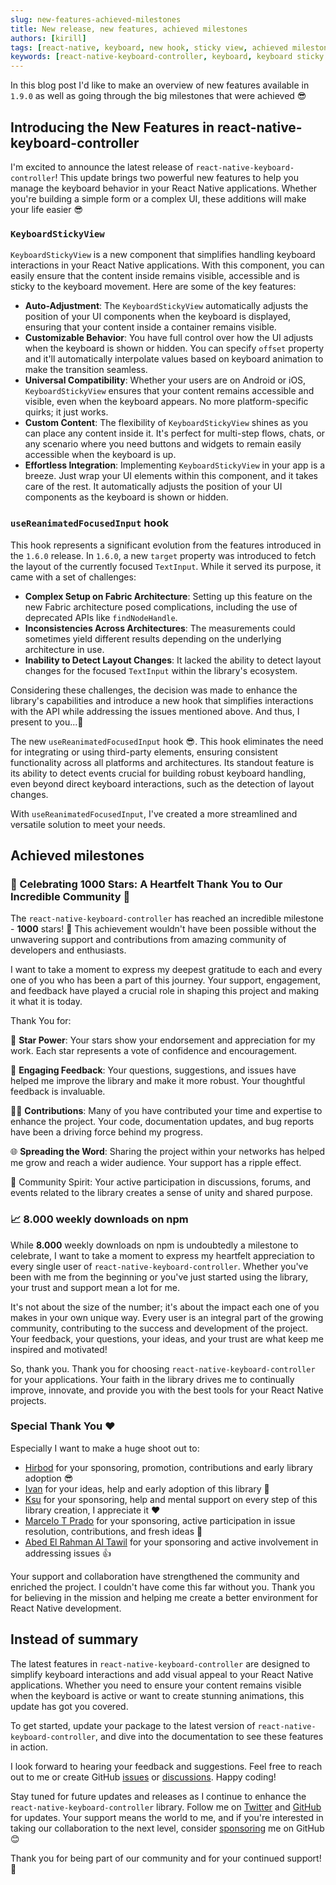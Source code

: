 ```yaml
---
slug: new-features-achieved-milestones
title: New release, new features, achieved milestones
authors: [kirill]
tags: [react-native, keyboard, new hook, sticky view, achieved milestones]
keywords: [react-native-keyboard-controller, keyboard, keyboard sticky view, sticky view, KeyboardStickyView, focused input, focused input layout, useReanimatedFocusedInput]
---
```


In this blog post I'd like to make an overview of new features available in `1.9.0` as well as going through the big milestones that were achieved 😎

## Introducing the New Features in react-native-keyboard-controller

I'm excited to announce the latest release of `react-native-keyboard-controller`! This update brings two powerful new features to help you manage the keyboard behavior in your React Native applications. Whether you're building a simple form or a complex UI, these additions will make your life easier 😎


<div style={{ display: 'flex', justifyContent: 'center', marginBottom: 20 }}>
<Lottie animationData={lottie} style={{ width: 400, height: 400 }} loop />
</div>

<!-- truncate -->

### `KeyboardStickyView`

`KeyboardStickyView` is a new component that simplifies handling keyboard interactions in your React Native applications. With this component, you can easily ensure that the content inside remains visible, accessible and is sticky to the keyboard movement. Here are some of the key features:

- **Auto-Adjustment**: The `KeyboardStickyView` automatically adjusts the position of your UI components when the keyboard is displayed, ensuring that your content inside a container remains visible.
- **Customizable Behavior**: You have full control over how the UI adjusts when the keyboard is shown or hidden. You can specify `offset` property and it'll automatically interpolate values based on keyboard animation to make the transition seamless.
- **Universal Compatibility**: Whether your users are on Android or iOS, `KeyboardStickyView` ensures that your content remains accessible and visible, even when the keyboard appears. No more platform-specific quirks; it just works.
- **Custom Content**: The flexibility of `KeyboardStickyView` shines as you can place any content inside it. It's perfect for multi-step flows, chats, or any scenario where you need buttons and widgets to remain easily accessible when the keyboard is up.
- **Effortless Integration**: Implementing `KeyboardStickyView` in your app is a breeze. Just wrap your UI elements within this component, and it takes care of the rest. It automatically adjusts the position of your UI components as the keyboard is shown or hidden.

### `useReanimatedFocusedInput` hook

This hook represents a significant evolution from the features introduced in the `1.6.0` release. In `1.6.0`, a new `target` property was introduced to fetch the layout of the currently focused `TextInput`. While it served its purpose, it came with a set of challenges:

- **Complex Setup on Fabric Architecture**: Setting up this feature on the new Fabric architecture posed complications, including the use of deprecated APIs like `findNodeHandle`.
- **Inconsistencies Across Architectures**: The measurements could sometimes yield different results depending on the underlying architecture in use.
- **Inability to Detect Layout Changes**: It lacked the ability to detect layout changes for the focused `TextInput` within the library's ecosystem.

Considering these challenges, the decision was made to enhance the library's capabilities and introduce a new hook that simplifies interactions with the API while addressing the issues mentioned above. And thus, I present to you...🥁

The new `useReanimatedFocusedInput` hook 😎. This hook eliminates the need for integrating or using third-party elements, ensuring consistent functionality across all platforms and architectures. Its standout feature is its ability to detect events crucial for building robust keyboard handling, even beyond direct keyboard interactions, such as the detection of layout changes.

With `useReanimatedFocusedInput`, I've created a more streamlined and versatile solution to meet your needs.

## Achieved milestones

### 🎉 Celebrating 1000 Stars: A Heartfelt Thank You to Our Incredible Community 🌟

The `react-native-keyboard-controller` has reached an incredible milestone - **1000** stars! 🚀 This achievement wouldn't have been possible without the unwavering support and contributions from amazing community of developers and enthusiasts.

I want to take a moment to express my deepest gratitude to each and every one of you who has been a part of this journey. Your support, engagement, and feedback have played a crucial role in shaping this project and making it what it is today.

Thank You for:

🙌 **Star Power**: Your stars show your endorsement and appreciation for my work. Each star represents a vote of confidence and encouragement.

💬 **Engaging Feedback**: Your questions, suggestions, and issues have helped me improve the library and make it more robust. Your thoughtful feedback is invaluable.

👩‍💻 **Contributions**: Many of you have contributed your time and expertise to enhance the project. Your code, documentation updates, and bug reports have been a driving force behind my progress.

🌐 **Spreading the Word**: Sharing the project within your networks has helped me grow and reach a wider audience. Your support has a ripple effect.

🤝 Community Spirit: Your active participation in discussions, forums, and events related to the library creates a sense of unity and shared purpose.

### 📈 8.000 weekly downloads on npm

While **8.000** weekly downloads on npm is undoubtedly a milestone to celebrate, I want to take a moment to express my heartfelt appreciation to every single user of `react-native-keyboard-controller`. Whether you've been with me from the beginning or you've just started using the library, your trust and support mean a lot for me.

It's not about the size of the number; it's about the impact each one of you makes in your own unique way. Every user is an integral part of the growing community, contributing to the success and development of the project. Your feedback, your questions, your ideas, and your trust are what keep me inspired and motivated!

So, thank you. Thank you for choosing `react-native-keyboard-controller` for your applications. Your faith in the library drives me to continually improve, innovate, and provide you with the best tools for your React Native projects.

### Special Thank You ❤️

Especially I want to make a huge shoot out to:

- [Hirbod](https://github.com/hirbod) for your sponsoring, promotion, contributions and early library adoption 😎
- [Ivan](https://github.com/IvanIhnatsiuk) for your ideas, help and early adoption of this library 💪
- [Ksu](https://github.com/ksugaevskaya) for your sponsoring, help and mental support on every step of this library creation, I appreciate it ❤️
- [Marcelo T Prado](https://github.com/MarceloPrado) for your sponsoring, active participation in issue resolution, contributions, and fresh ideas 🚀
- [Abed El Rahman Al Tawil](https://github.com/mrtawil) for your sponsoring and active involvement in addressing issues 👍

Your support and collaboration have strengthened the community and enriched the project. I couldn't have come this far without you. Thank you for believing in the mission and helping me create a better environment for React Native development.

## Instead of summary

The latest features in `react-native-keyboard-controller` are designed to simplify keyboard interactions and add visual appeal to your React Native applications. Whether you need to ensure your content remains visible when the keyboard is active or want to create stunning animations, this update has got you covered.

To get started, update your package to the latest version of `react-native-keyboard-controller`, and dive into the documentation to see these features in action.

I look forward to hearing your feedback and suggestions. Feel free to reach out to me or create GitHub [issues](https://github.com/kirillzyusko/react-native-keyboard-controller/issues) or [discussions](https://github.com/kirillzyusko/react-native-keyboard-controller/discussions). Happy coding!

Stay tuned for future updates and releases as I continue to enhance the `react-native-keyboard-controller` library. Follow me on [Twitter](https://twitter.com/ziusko) and [GitHub](https://github.com/kirillzyusko) for updates. Your support means the world to me, and if you're interested in taking our collaboration to the next level, consider [sponsoring](https://github.com/sponsors/kirillzyusko) me on GitHub 😊

Thank you for being part of our community and for your continued support! 🚀
